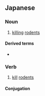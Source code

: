==Japanese==
{{ja-kanjitab|さつ|そ|k1=さっ|yomi=o}}

===Noun===
{{ja-noun|さっそ}}

# [[killing]] [[rodents]]

====Derived terms====
* {{ja-r|殺鼠剤|さっそざい}}

===Verb===
{{ja-verb-suru|さっそ}}

# [[kill]] [[rodents]]

====Conjugation====
{{ja-suru|さっそ}}